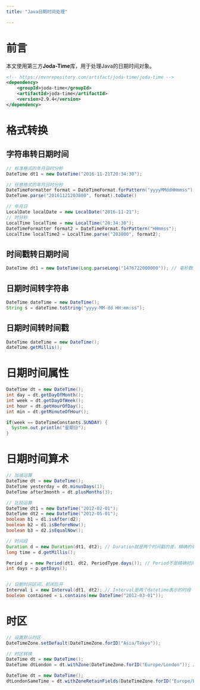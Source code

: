 ```yaml
---
title: "Java日期时间处理"

---
```


# 前言
本文使用第三方**Joda-Time**库，用于处理Java的日期时间对象。
``` xml
<!-- https://mvnrepository.com/artifact/joda-time/joda-time -->
<dependency>
    <groupId>joda-time</groupId>
    <artifactId>joda-time</artifactId>
    <version>2.9.4</version>
</dependency>
```


# 格式转换
## 字符串转日期时间
``` java
// 标准格式的年月日时分秒
DateTime dt1 = new DateTime("2016-11-21T20:34:30");

// 任意格式的年月日时分秒
DateTimeFormatter format = DateTimeFormat.forPattern("yyyyMMddHHmmss");
DateTime.parse("20161121203800", format).toDate()

// 年月日
LocalDate localDate = new LocalDate("2016-11-21");
// 时分秒
LocalTime localTime = new LocalTime("20:34:30");
DateTimeFormatter format2 = DateTimeFormat.forPattern("HHmmss");
LocalTime localTime2 = LocalTime.parse("203800", format2);
```

## 时间戳转日期时间
``` java
DateTime dt1 = new DateTime(Long.parseLong("1476722000000")); // 毫秒数，long
```

## 日期时间转字符串
``` java
DateTime dateTime = new DateTime();  
String s = dateTime.toString("yyyy-MM-dd HH:mm:ss");  
```

## 日期时间转时间戳
```java
DateTime dateTime = new DateTime();  
dateTime.getMillis();
```


# 日期时间属性
```java
DateTime dt = new DateTime();
int day = dt.getDayOfMonth();
int week = dt.getDayOfWeek();
int hour = dt.getHourOfDay();
int min = dt.getMinuteOfHour();

if(week == DateTimeConstants.SUNDAY) {
  System.out.println("星期日");
}
```

# 日期时间算术
``` java
// 加减运算
DateTime dt = new DateTime();
DateTime yesterday = dt.minusDays(1);
DateTime after3month = dt.plusMonths(3);

// 比较运算
DateTime dt1 = new DateTime("2012-02-01");
DateTime dt2 = new DateTime("2012-05-01");
boolean b1 = d1.isAfter(d2);
boolean b2 = d1.isBeforeNow();
boolean b3 = d2.isEqualNow();

// 时间段
Duration d = new Duration(dt1, dt2); // Duration就是两个时间戳的差，精确的毫秒值
long time = d.getMillis();

Period p = new Period(dt1, dt2, PeriodType.days()); // Period不是精确时间，比如一个月，可能是31天，可能是28天
int days = p.getDays();


// 日期时间区间，前闭后开
Interval i = new Interval(dt1, dt2); // Interval是两个datetime表示的时段
boolean contained = i.contains(new DateTime("2012-03-01"));
```

# 时区
``` java
// 设置默认时区
DateTimeZone.setDefault(DateTimeZone.forID("Asia/Tokyo"));  

// 时区转换
DateTime dt = new DateTime();
DateTime dtLondon = dt.withZone(DateTimeZone.forID("Europe/London")); // 时间戳不变，北京8点变为伦敦0点，同一时刻

DateTime dt = new DateTime();
dtLondonSameTime = dt.withZoneRetainFields(DateTimeZone.forID("Europe/London")); // 时间戳改变，显示值不变，北京8点变为伦敦8点
```